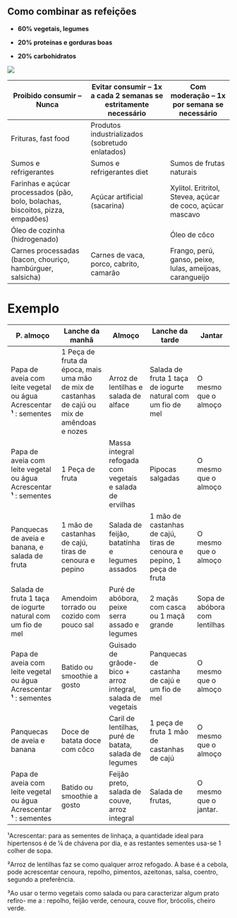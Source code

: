 
## Como combinar as refeições

- **60% vegetais, legumes**

- **20% proteínas e gorduras boas**

- **20% carbohidratos**

![](../public/alimentacao.png)

| **Proibido consumir – Nunca** | **Evitar consumir – 1x a cada 2 semanas se estritamente necessário** | **Com moderação – 1x por semana se necessário** |
| --- | --- | --- |
| Frituras, fast food | Produtos industrializados (sobretudo enlatados) | |
| Sumos e refrigerantes | Sumos e refrigerantes diet | Sumos de frutas naturais |
| Farinhas e açúcar processados (pão, bolo, bolachas, biscoitos, pizza, empadões) | Açúcar artificial (sacarina) | Xylitol. Eritritol, Stevea, açúcar de coco, açúcar mascavo |
| Óleo de cozinha (hidrogenado) | | Óleo de côco |
| Carnes processadas (bacon, chouriço, hambúrguer, salsicha) | Carnes de vaca, porco, cabrito, camarão | Frango, perú, ganso, peixe, lulas, ameijoas, carangueijo |

# Exemplo

| P. almoço | Lanche da manhã | Almoço | Lanche da tarde | Jantar |
| --- | --- | --- | --- | --- |
| Papa de aveia com leite vegetal ou água Acrescentar **¹** : sementes | 1 Peça de fruta da época, mais uma mão de mix de castanhas de cajú ou mix de amêndoas e nozes | Arroz de lentilhas e salada de alface | Salada de fruta 1 taça de iogurte natural com um fio de mel | O mesmo que o almoço |
| Papa de aveia com leite vegetal ou água Acrescentar **¹** : sementes | 1 Peça de fruta | Massa integral refogada com vegetais e salada de ervilhas | Pipocas salgadas | O mesmo que o almoço |
| Panquecas de aveia e banana, e salada de fruta | 1 mão de castanhas de cajú, tiras de cenoura e pepino | Salada de feijão, batatinha e legumes assados | 1 mão de castanhas de cajú, tiras de cenoura e pepino, 1 peça de fruta | O mesmo que o almoço |
| Salada de fruta 1 taça de iogurte natural com um fio de mel | Amendoim torrado ou cozido com pouco sal | Puré de abóbora, peixe serra assado e legumes | 2 maçãs com casca ou 1 maçã grande | Sopa de abóbora com lentilhas |
| Papa de aveia com leite vegetal ou água Acrescentar **¹** : sementes | Batido ou smoothie a gosto | Guisado de grãode-bico + arroz integral, salada de vegetais | Panquecas de castanha de cajú e um fio de mel | O mesmo que o almoço |
| Panquecas de aveia e banana | Doce de batata doce com côco | Caril de lentilhas, puré de batata, salada de legumes | 1 peça de fruta 1 mão de castanhas de cajú | O mesmo que o almoço |
| Papa de aveia com leite vegetal ou água Acrescentar **¹** : sementes | Batido ou smoothie a gosto | Feijão preto, salada de couve, arroz integral | Salada de frutas, | O mesmo que o jantar. |

¹Acrescentar: para as sementes de linhaça, a quantidade ideal para hipertensos é de ¼ de chávena por dia, e as restantes sementes usa-se 1 colher de sopa.

²Arroz de lentilhas faz se como qualquer arroz refogado. A base é a cebola, pode acrescentar cenoura, repolho, pimentos, azeitonas, salsa, coentro, segundo a preferência.

³Ao usar o termo vegetais como salada ou para caracterizar algum prato refiro- me a : repolho, feijão verde, cenoura, couve flor, brócolis, cheiro verde.